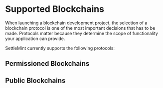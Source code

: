 # Supported Blockchains

When launching a blockchain development project, the selection of a blockchain protocol is one of the most important decisions that has to be made. Protocols matter because they determine the scope of functionality your application can provide.

SettleMint currently supports the following protocols:


## Permissioned Blockchains

<div className="row">
<div className="col">
  <ContentCard
    image={Besu}
    title="Hyperledger Besu"
    description="Ethereum client designed to be enterprise-friendly"
    page="/documentation/docs/blockchain-guides/Hyperledger-Besu/enterprise-ethereum-the-basics/"
  />
</div>

 <div className="col">
    <ContentCard
        image={Fabric}
        title="Hyperledger Fabric"
        description="An enterprise-grade permissioned distributed ledger"
        page="/documentation/docs/blockchain-guides/Hyperledger-Fabric/hyperledger-fabric-the-basics/"
        />
 </div>
</div>

<div className="col">
  <ContentCard
    image={Quorum}
    title="Quorum"
    description="An implementation of Ethereum supporting data privacy"
    page=""
  />
</div>

## Public Blockchains

<div className="row">

<div className="col">
  <ContentCard
    image={Ethereum}
    title="Etheruem"
    description="Geth. Mainnet, Sepolia Testnet & Holesky Testnet. Full nodes"
    page="/documentation/docs/blockchain-guides/Ethereum/ethereum-the-basics/"
  />
</div>

<div className="col">
  <ContentCard
    image={Avalanche}
    title="Avalanche"
    description="Mainnet & Fuji testnet. Full nodes"
    page="/documentation/docs/blockchain-guides/Avalanche/avalanche-the-basics/"
  />
</div>
</div>

<div className="row">

<div className="col">
  <ContentCard
    image={Binance}
    title="Binance Smart Chain"
    description="Mainnet & Testnet. Full nodes"
    page="/documentation/docs/blockchain-guides/Binance-Smart-Chain/binance-smart-chain-the-basics/"
  />
</div>

<div className="col">
  <ContentCard
    image={Polygon}
    title="Polygon"
    description="Mainnet & Mumbai Testnet. Full node"
    page="/documentation/docs/blockchain-guides/Polygon/polygon-the-basics/"
  />
</div>
</div>

<div className="row">

<div className="col">
  <ContentCard
    image={zkevm}
    title="Polygon zkEVM"
    description="Mainnet & Testnet. Full nodes"
    page="/documentation/docs/blockchain-guides/Polygon-zkEVM/polygon-zkevm-the-basics/"
  />
</div>

<div className="col">
  <ContentCard
    image={Arbitrum}
    title="Arbitrum"
    description="Mainnet & Testnet. Full nodes"
    page="/documentation/docs/blockchain-guides/Arbitrum/arbitrum-the-basics/"
  />
</div>
</div>

<div className="row">

<div className="col">
  <ContentCard
    image={Optimism}
    title="Optimism"
    description="OP Mainnet & OP Goerli. Full nodes"
    page="/documentation/docs/blockchain-guides/Optimism/optimism-the-basics/"
  />
</div>

<div className="col">
  <ContentCard
    image={Hedera}
    title="Hedera"
    description="Hedera Mainnet & Testnet. Full nodes"
    page="/documentation/docs/blockchain-guides/Hedera/hedera-the-basics/"
  />
</div>
</div>
